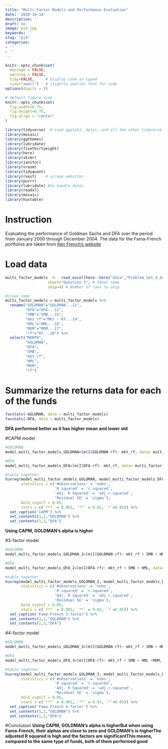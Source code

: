 ```yaml
---
title: "Multi-Factor Models and Performance Evaluation"
date: '2020-10-14'
description: ''
draft: no
image: pj4.jpg
keywords: ''
slug: "pj4"
categories:
- ''
- ''
---
```


```r

knitr::opts_chunk$set(
  message = FALSE, 
  warning = FALSE, 
  tidy=FALSE,     # display code as typed
  size="small")   # slightly smaller font for code
options(digits = 3)

# default figure size
knitr::opts_chunk$set(
  fig.width=6.75, 
  fig.height=6.75,
  fig.align = "center"
)

```


```r
library(tidyverse)  # Load ggplot2, dplyr, and all the other tidyverse packages
library(mosaic)
library(ggthemes)
library(lubridate)
library(fivethirtyeight)
library(here)
library(skimr)
library(janitor)
library(vroom)
library(tidyquant)
library(rvest)    # scrape websites
library(purrr)  
library(lubridate) #to handle dates
library(readxl)
library(mosaic)
library(huxtable)
```

# Instruction

Evaluating the performance of Goldman Sachs and DFA over the period from January 2000 through December 2004. The data for the Fama-French portfolios are taken from [Ken French’s website](http://mba.tuck.dartmouth.edu/pages/faculty/ken.french/)

# Load data
```r

multi_factor_models  <-  read_excel(here::here("data","Problem_Set_4_data.xls"), # Excel filename
                   sheet="Question 5", # Sheet name
                   skip=4) # Number of rows to skip

#clean name
multi_factor_models = multi_factor_models %>% 
  rename("GOLDMAN"="GOLDMAN...11",
         "DFA"="DFA...12",
         "SMB"="SMB...15",
         "mkt_rf"="Mkt - Rf...14",
         "HML"="HML...16",
         "MOM"="MOM...17",
         "rf"="Rf...18") %>% 
  select("MONTH",
         "GOLDMAN",
         "DFA",
         "SMB",
         "mkt_rf",
         "HML",
         "MOM",
         "rf")
```


# Summarize the returns data for each of the funds
```r
favstats(~GOLDMAN, data = multi_factor_models)
favstats(~DFA, data = multi_factor_models)
```

**DFA performed better as it has higher mean and lower std**

#CAPM model
```r
#GOLDMAN
model_multi_factor_models_GOLDMAN=lm(I(GOLDMAN-rf)~ mkt_rf, data= multi_factor_models)

#DFA
model_multi_factor_models_DFA=lm(I(DFA-rf)~ mkt_rf, data= multi_factor_models)

#table together
huxreg(model_multi_factor_models_GOLDMAN, model_multi_factor_models_DFA,
       statistics = c('#observations' = 'nobs', 
                      'R squared' = 'r.squared', 
                      'Adj. R Squared' = 'adj.r.squared', 
                      'Residual SE' = 'sigma'), 
       bold_signif = 0.05, 
       stars = c(`***` = 0.001, `**` = 0.01, `*`=0.05)) %>% 
  set_caption('CAPM') %>% 
  set_contents(1,2,"GOLDMAN") %>% 
  set_contents(1,3,"DFA")

```

**Using CAPM, GOLDMAN’s alpha is higher**


#3-factor model
```r
#GOLDMAN
model_multi_factor_models_GOLDMAN_2=lm(I(GOLDMAN-rf)~ mkt_rf + SMB + HML, data= multi_factor_models)

#DFA
model_multi_factor_models_DFA_2=lm(I(DFA-rf)~ mkt_rf + SMB + HML, data= multi_factor_models)

#table together
huxreg(model_multi_factor_models_GOLDMAN_2, model_multi_factor_models_DFA_2,
       statistics = c('#observations' = 'nobs', 
                      'R squared' = 'r.squared', 
                      'Adj. R Squared' = 'adj.r.squared', 
                      'Residual SE' = 'sigma'), 
       bold_signif = 0.05, 
       stars = c(`***` = 0.001, `**` = 0.01, `*`=0.05)) %>% 
  set_caption('Fama-French 3-factor') %>% 
  set_contents(1,2,"GOLDMAN") %>% 
  set_contents(1,3,"DFA")

```


#4-factor model
```r
#GOLDMAN
model_multi_factor_models_GOLDMAN_3=lm(I(GOLDMAN-rf)~ mkt_rf + SMB + HML + MOM, data= multi_factor_models)

#DFA
model_multi_factor_models_DFA_3=lm(I(DFA-rf)~ mkt_rf + SMB + HML +MOM, data= multi_factor_models)

#table together
huxreg(model_multi_factor_models_GOLDMAN_3, model_multi_factor_models_DFA_3,
       statistics = c('#observations' = 'nobs', 
                      'R squared' = 'r.squared', 
                      'Adj. R Squared' = 'adj.r.squared', 
                      'Residual SE' = 'sigma'), 
       bold_signif = 0.05, 
       stars = c(`***` = 0.001, `**` = 0.01, `*`=0.05)) %>% 
  set_caption('Fama-French 4-factor') %>% 
  set_contents(1,2,"GOLDMAN") %>% 
  set_contents(1,3,"DFA")
```

#Conclusion
**Using CAPM, GOLDMAN’s alpha is higher\n But when using Fama-French, their alphas are close to zero and GOLDMAN’s is higher\n The adjusted R squared is high and the factors are significant\n This means, compared to the same type of funds, both of them performed good**

